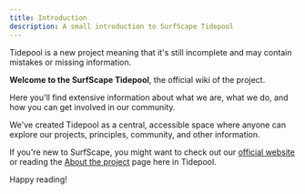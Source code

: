 ```yaml
---
title: Introduction
description: A small introduction to SurfScape Tidepool
---
```



<Aside>Tidepool is a new project meaning that it's still incomplete and may contain mistakes or missing information.</Aside>

**Welcome to the SurfScape Tidepool**, the official wiki of the project.

Here you'll find extensive information about what we are, what we do, and how you can get involved in our community.

We've created Tidepool as a central, accessible space where anyone can explore our projects, principles, community, and other information.

If you're new to SurfScape, you might want to check out our [official website](https://surfscape.neocities.org) or reading the [About the project](/surfscape/about) page here in Tidepool.

Happy reading!